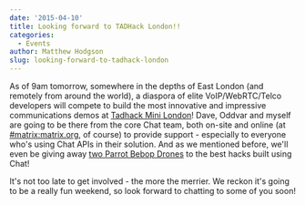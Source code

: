 ```yaml
---
date: '2015-04-10'
title: Looking forward to TADHack London!!
categories:
  - Events
author: Matthew Hodgson
slug: looking-forward-to-tadhack-london
---
```


As of 9am tomorrow, somewhere in the depths of East London (and remotely from around the world), a diaspora of elite VoIP/WebRTC/Telco developers will compete to build the most innovative and impressive communications demos at <a href="http://tadhack.com/2015/tadhack-mini-london/">Tadhack Mini London</a>!  Dave, Oddvar and myself are going to be there from the core Chat team, both on-site and online (at <a href="/beta/#/room/#matrix:matrix.org">#matrix:matrix.org</a>, of course) to provide support - especially to everyone who's using Chat APIs in their solution.  And as we mentioned before, we'll even be giving away <a href="/blog/2015/03/19/tadhack-mini-london">two Parrot Bebop Drones</a> to the best hacks built using Chat!

It's not too late to get involved - the more the merrier.  We reckon it's going to be a really fun weekend, so look forward to chatting to some of you soon!